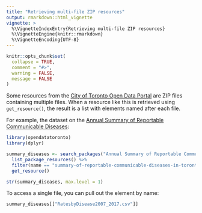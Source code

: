 ```yaml
---
title: "Retrieving multi-file ZIP resources"
output: rmarkdown::html_vignette
vignette: >
  %\VignetteIndexEntry{Retrieving multi-file ZIP resources}
  %\VignetteEngine{knitr::rmarkdown}
  %\VignetteEncoding{UTF-8}
---
```


```r
knitr::opts_chunk$set(
  collapse = TRUE,
  comment = "#>",
  warning = FALSE,
  message = FALSE
)
```

Some resources from the [City of Toronto Open Data Portal](https://open.toronto.ca) are ZIP files containing multiple files. When a resource like this is retrieved using `get_resource()`, the result is a list with elements named after each file.

For example, the dataset on the [Annual Summary of Reportable Communicable Diseases](https://open.toronto.ca/dataset/annual-summary-of-reportable-communicable-diseases/):

```r
library(opendatatoronto)
library(dplyr)

summary_diseases <- search_packages("Annual Summary of Reportable Communicable Diseases") %>%
  list_package_resources() %>%
  filter(name == "summary-of-reportable-communicable-diseases-in-toronto-2007-2017") %>%
  get_resource()

str(summary_diseases, max.level = 1)
```

To access a single file, you can pull out the element by name:

```r
summary_diseases[["RatesbyDisease2007_2017.csv"]]
```
